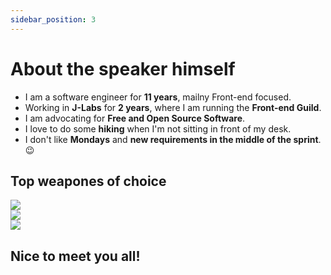 ```yaml
---
sidebar_position: 3
---
```


# About the speaker himself

- I am a software engineer for **11 years**, mailny Front-end focused.
- Working in **J-Labs** for **2 years**, where I am running the **Front-end Guild**.
- I am advocating for **Free and Open Source Software**.
- I love to do some **hiking** when I'm not sitting in front of my desk.
- I don't like **Mondays** and **new requirements in the middle of the sprint**. 😉

## Top weapones of choice
<div class="row">
    <div class="col icon padding--lg">
        <img src="/img/react.svg"/>
    </div>
    <div class="col icon padding--lg">
        <img src="/img/js.svg"/>
    </div>
    <div class="col icon padding--lg">
        <img src="/img/node.svg"/>
    </div>
</div>

## Nice to meet you all!
<JLayout />